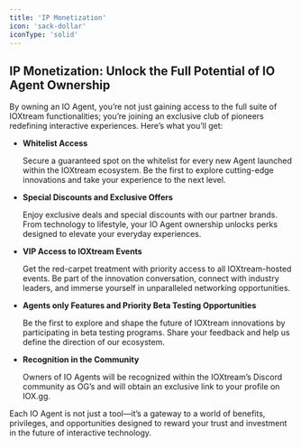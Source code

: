 ```yaml
---
title: 'IP Monetization'
icon: 'sack-dollar'
iconType: 'solid'
---
```


## IP Monetization: Unlock the Full Potential of IO Agent Ownership

By owning an IO Agent, you’re not just gaining access to the full suite of IOXtream functionalities; you’re joining an exclusive club of pioneers redefining interactive experiences. Here’s what you’ll get:

- **Whitelist Access**

    Secure a guaranteed spot on the whitelist for every new Agent launched within the IOXtream ecosystem. Be the first to explore cutting-edge innovations and take your experience to the next level.

- **Special Discounts and Exclusive Offers**

    Enjoy exclusive deals and special discounts with our partner brands. From technology to lifestyle, your IO Agent ownership unlocks perks designed to elevate your everyday experiences.

- **VIP Access to IOXtream Events**

    Get the red-carpet treatment with priority access to all IOXtream-hosted events. Be part of the innovation conversation, connect with industry leaders, and immerse yourself in unparalleled networking opportunities.

- **Agents only Features and Priority Beta Testing Opportunities**

    Be the first to explore and shape the future of IOXtream innovations by participating in beta testing programs. Share your feedback and help us define the direction of our ecosystem.

- **Recognition in the Community**

    Owners of IO Agents will be recognized within the IOXtream’s Discord community as OG’s and will obtain an exclusive link to your profile on IOX.gg.

Each IO Agent is not just a tool—it’s a gateway to a world of benefits, privileges, and opportunities designed to reward your trust and investment in the future of interactive technology.
